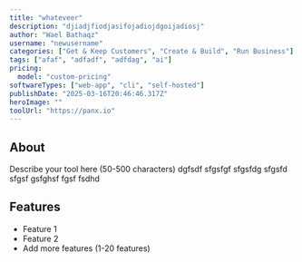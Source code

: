 ```yaml
---
title: "whateveer"
description: "djiadjfiodjasifojadiojdgoijadiosj"
author: "Wael Bathaqz"
username: "newusername"
categories: ["Get & Keep Customers", "Create & Build", "Run Business"]
tags: ["afaf", "adfadf", "adfdag", "ai"]
pricing:
  model: "custom-pricing"
softwareTypes: ["web-app", "cli", "self-hosted"]
publishDate: "2025-03-16T20:46:46.317Z"
heroImage: ""
toolUrl: "https://panx.io"
---
```

## About
Describe your tool here (50-500 characters) dgfsdf sfgsfgf sfgsfdg sfgsfd sfgsf gsfghsf fgsf fsdhd

## Features
- Feature 1
- Feature 2
- Add more features (1-20 features)
